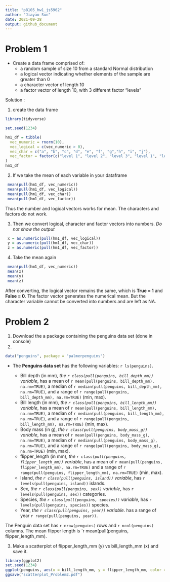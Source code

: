 ```yaml
---
title: "p8105_hw1_js5962"
author: "Jiayao Sun"
date: 2021-09-28
output: github_document
---
```


# Problem 1

* Create a data frame comprised of:
  * a random sample of size 10 from a standard Normal distribution
  * a logical vector indicating whether elements of the sample are greater than 0
  * a character vector of length 10
  * a factor vector of length 10, with 3 different factor “levels”

Solution :

1. create the data frame
```r
library(tidyverse)
```

```r
set.seed(1234)

hm1_df = tibble(
  vec_numeric = rnorm(10),
  vec_logical = c(vec_numeric > 0),
  vec_char = c("a", "b", "c", "d", "e", "f", "g","h", "i", "j"),
  vec_factor = factor(c("level 1", "level 2", "level 3", "level 1", "level 2", "level 3","level 1", "level 2", "level 3", "level 1"))
)
hm1_df
```

2. If we take the mean of each variable in your dataframe
```r
 mean(pull(hm1_df, vec_numeric))
 mean(pull(hm1_df, vec_logical))
 mean(pull(hm1_df, vec_char))
 mean(pull(hm1_df, vec_factor))
```

Thus the number and logical vectors works for mean. The characters and factors do not work.

3. Then we convert logical, character and factor vectors into numbers.
_Do not show the output_
```r
 x = as.numeric(pull(hm1_df, vec_logical))
 y = as.numeric(pull(hm1_df, vec_char))
 z = as.numeric(pull(hm1_df, vec_factor))
```

4. Take the mean again
```r
 mean(pull(hm1_df, vec_numeric))
 mean(x)
 mean(y)
 mean(z)
```

After converting, the logical vector remains the same, which is **True = 1** and **False = 0**. The factor vector generates the numerical mean. But the character variable cannot be converted into numbers and are left as NA.

# Problem 2

1. Download the a package containing the penguins data set (done in console)
2. 
```r
data("penguins", package = "palmerpenguins")
```

* The **Penguins data set** has the following variables: `r ls(penguins)`.

  * Bill depth (in mm), _the `r class(pull(penguins, bill_depth_mm))` variable_, has a mean of `r mean(pull(penguins, bill_depth_mm), na.rm=TRUE)`, a median of `r median(pull(penguins, bill_depth_mm), na.rm=TRUE)`, and a range of `r range(pull(penguins, bill_depth_mm), na.rm=TRUE)` (min, max).
  * Bill length (in mm), _the `r class(pull(penguins, bill_length_mm))` variable_, has a mean of `r mean(pull(penguins, bill_length_mm), na.rm=TRUE)`, a median of `r median(pull(penguins, bill_length_mm), na.rm=TRUE)`, and a range of `r range(pull(penguins, bill_length_mm), na.rm=TRUE)` (min, max).
  * Body mass (in g), _the `r class(pull(penguins, body_mass_g))` variable_, has a mean of `r mean(pull(penguins, body_mass_g), na.rm=TRUE)`, a median of `r median(pull(penguins, body_mass_g), na.rm=TRUE)`, and a range of `r range(pull(penguins, body_mass_g), na.rm=TRUE)` (min, max).
  * flipper_length (in mm), _the `r class(pull(penguins, flipper_length_mm))` variable_, has a mean of `r mean(pull(penguins, flipper_length_mm), na.rm=TRUE)` and a range of `r range(pull(penguins, flipper_length_mm), na.rm=TRUE)` (min, max).
  * Island, _the `r class(pull(penguins, island))` variable_, has `r levels(pull(penguins, island))` islands.
  * Sex, _the `r class(pull(penguins, sex))` variable_,  has `r levels(pull(penguins, sex))` categories.
  * Species, _the `r class(pull(penguins, species))` variable_, has `r levels(pull(penguins, species))` species.
  * Year, _the `r class(pull(penguins, year))` variable_. has a range of year `r range(pull(penguins, year))`.

The Penguin data set has `r nrow(penguins)` rows and `r ncol(penguins)` columns.
The mean flipper length is `r mean(pull(penguins, flipper_length_mm).

3. Make a scatterplot of flipper_length_mm (y) vs bill_length_mm (x) and save it.
```r
library(ggplot2)
set.seed(1234)
ggplot(penguins, aes(x = bill_length_mm, y = flipper_length_mm, color = species)) + geom_point() + ggtitle("Flipper Length(y) vs Bill Length(x)") + theme(plot.title = element_text(hjust = 0.6))
ggsave("scatterplot_Problem2.pdf")
```








